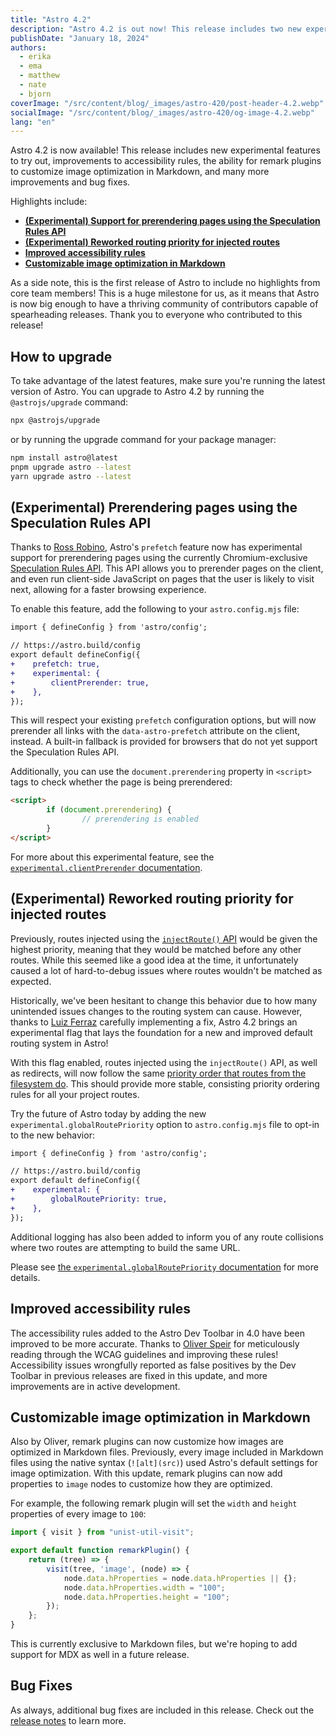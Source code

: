 ```yaml
---
title: "Astro 4.2"
description: "Astro 4.2 is out now! This release includes two new experimental features to try out, improvements to accessibility rules, and more."
publishDate: "January 18, 2024"
authors:
  - erika
  - ema
  - matthew
  - nate
  - bjorn
coverImage: "/src/content/blog/_images/astro-420/post-header-4.2.webp"
socialImage: "/src/content/blog/_images/astro-420/og-image-4.2.webp"
lang: "en"
---
```


Astro 4.2 is now available! This release includes new experimental features to try out, improvements to accessibility rules, the ability for remark plugins to customize image optimization in Markdown, and many more improvements and bug fixes.

Highlights include:

- **[(Experimental) Support for prerendering pages using the Speculation Rules API](#experimental-prerendering-pages-using-the-speculation-rules-api)**
- **[(Experimental) Reworked routing priority for injected routes](#experimental-reworked-routing-priority-for-injected-routes)**
- **[Improved accessibility rules](#improved-accessibility-rules)**
- **[Customizable image optimization in Markdown](#customizable-image-optimization-in-markdown)**

As a side note, this is the first release of Astro to include no highlights from core team members! This is a huge milestone for us, as it means that Astro is now big enough to have a thriving community of contributors capable of spearheading releases. Thank you to everyone who contributed to this release!

## How to upgrade

To take advantage of the latest features, make sure you're running the latest version of Astro. You can upgrade to Astro 4.2 by running the `@astrojs/upgrade` command:

```sh
npx @astrojs/upgrade
```

or by running the upgrade command for your package manager:

```sh
npm install astro@latest
pnpm upgrade astro --latest
yarn upgrade astro --latest
```

## (Experimental) Prerendering pages using the Speculation Rules API

Thanks to [Ross Robino](https://github.com/rossrobino), Astro's `prefetch` feature now has experimental support for prerendering pages using the currently Chromium-exclusive [Speculation Rules API](https://developer.mozilla.org/en-US/docs/Web/API/Speculation_Rules_API). This API allows you to prerender pages on the client, and even run client-side JavaScript on pages that the user is likely to visit next, allowing for a faster browsing experience.

To enable this feature, add the following to your `astro.config.mjs` file:

```diff
import { defineConfig } from 'astro/config';

// https://astro.build/config
export default defineConfig({
+    prefetch: true,
+    experimental: {
+        clientPrerender: true,
+    },
});
```

This will respect your existing `prefetch` configuration options, but will now prerender all links with the `data-astro-prefetch` attribute on the client, instead. A built-in fallback is provided for browsers that do not yet support the Speculation Rules API.

Additionally, you can use the `document.prerendering` property in `<script>` tags to check whether the page is being prerendered:

```html
<script>
		if (document.prerendering) {
				// prerendering is enabled
		}
</script>
```

For more about this experimental feature, see the [`experimental.clientPrerender` documentation](https://docs.astro.build/en/reference/configuration-reference/#experimentalclientprerenter).
## (Experimental) Reworked routing priority for injected routes

Previously, routes injected using the [`injectRoute()` API](https://docs.astro.build/en/reference/integrations-reference/#injectroute-option) would be given the highest priority, meaning that they would be matched before any other routes. While this seemed like a good idea at the time, it unfortunately caused a lot of hard-to-debug issues where routes wouldn't be matched as expected.

Historically, we've been hesitant to change this behavior due to how many unintended issues changes to the routing system can cause. However, thanks to [Luiz Ferraz](https://github.com/Fryuni) carefully implementing a fix, Astro 4.2 brings an experimental flag that lays the foundation for a new and improved default routing system in Astro!

With this flag enabled, routes injected using the `injectRoute()` API, as well as redirects, will now follow the same [priority order that routes from the filesystem do](https://docs.astro.build/en/core-concepts/routing/#route-priority-order). This should provide more stable, consisting priority ordering rules for all your project routes.

Try the future of Astro today by adding the new `experimental.globalRoutePriority` option to `astro.config.mjs` file to opt-in to the new behavior:

```diff
import { defineConfig } from 'astro/config';

// https://astro.build/config
export default defineConfig({
+    experimental: {
+        globalRoutePriority: true,
+    },
});
```

Additional logging has also been added to inform you of any route collisions where two routes are attempting to build the same URL. 

Please see [the `experimental.globalRoutePriority` documentation](https://docs.astro.build/en/reference/configuration-reference/#experimentalglobalroutepriority) for more details.
## Improved accessibility rules

The accessibility rules added to the Astro Dev Toolbar in 4.0 have been improved to be more accurate. Thanks to [Oliver Speir](https://github.com/OliverSpeir) for meticulously reading through the WCAG guidelines and improving these rules! Accessibility issues wrongfully reported as false positives by the Dev Toolbar in previous releases are fixed in this update, and more improvements are in active development.

## Customizable image optimization in Markdown

Also by Oliver, remark plugins can now customize how images are optimized in Markdown files. Previously, every image included in Markdown files using the native syntax (`![alt](src)`) used Astro's default settings for image optimization. With this update, remark plugins can now add properties to `image` nodes to customize how they are optimized.

For example, the following remark plugin will set the `width` and `height` properties of every image to `100`:

```js
import { visit } from "unist-util-visit";

export default function remarkPlugin() {
	return (tree) => {
		visit(tree, 'image', (node) => {
			node.data.hProperties = node.data.hProperties || {};
			node.data.hProperties.width = "100";
			node.data.hProperties.height = "100";
		});
	};
}
```

This is currently exclusive to Markdown files, but we're hoping to add support for MDX as well in a future release.

## Bug Fixes

As always, additional bug fixes are included in this release. Check out the [release notes](https://github.com/withastro/astro/blob/refs/heads/main/packages/astro/CHANGELOG.md#TODO) to learn more.
